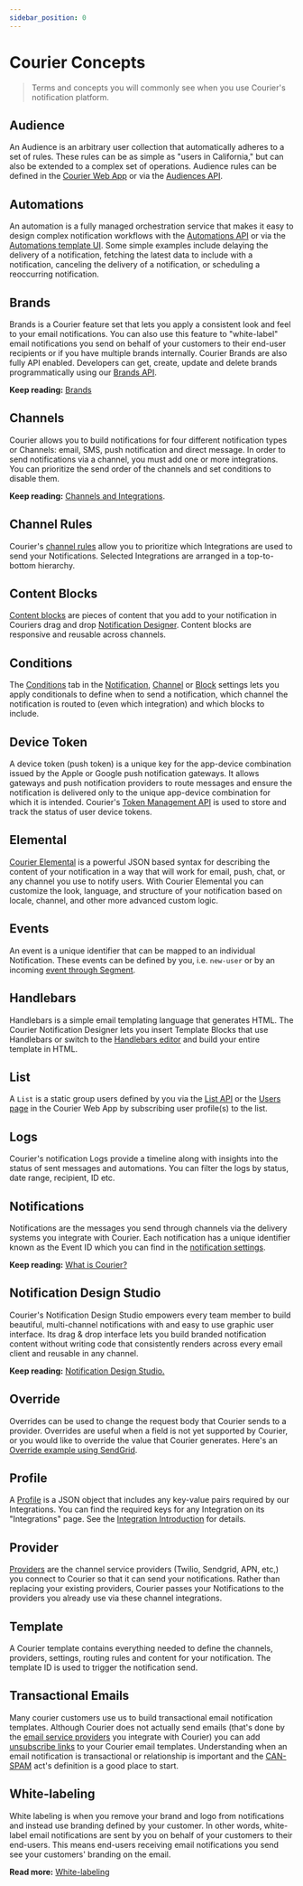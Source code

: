 ```yaml
---
sidebar_position: 0
---
```


# Courier Concepts

> Terms and concepts you will commonly see when you use Courier's notification platform.

## Audience

An Audience is an arbitrary user collection that automatically adheres to a set of rules. These rules can be as simple as "users in California," but can also be extended to a complex set of operations. Audience rules can be defined in the [Courier Web App](https://app.courier.com/users) or via the [Audiences API](../reference/audiences/intro.mdx).

## Automations

An automation is a fully managed orchestration service that makes it easy to design complex notification workflows with the [Automations API](../reference/automation/intro.mdx) or via the [Automations template UI](../guides/tutorials/how-to-automate-message-sequences.mdx). Some simple examples include delaying the delivery of a notification, fetching the latest data to include with a notification, canceling the delivery of a notification, or scheduling a reoccurring notification.

## Brands

Brands is a Courier feature set that lets you apply a consistent look and feel to your email notifications. You can also use this feature to "white-label" email notifications you send on behalf of your customers to their end-user recipients or if you have multiple brands internally. Courier Brands are also fully API enabled. Developers can get, create, update and delete brands programmatically using our [Brands API](../reference/brands/intro.mdx).

**Keep reading:** [Brands](../courier-designer/brands/how-to-use-brands-to-customize.mdx)

## Channels

Courier allows you to build notifications for four different notification types or Channels: email, SMS, push notification and direct message. In order to send notifications via a channel, you must add one or more integrations. You can prioritize the send order of the channels and set conditions to disable them.

**Keep reading:** [Channels and Integrations](https://help.courier.com/en/articles/4196354-what-are-channels-and-integrations).

## Channel Rules

Courier's [channel rules](../sending-notifications/channel-priority.mdx) allow you to prioritize which Integrations are used to send your Notifications. Selected Integrations are arranged in a top-to-bottom hierarchy.

## Content Blocks

[Content blocks](https://help.courier.com/en/articles/4193090-content-block-basics) are pieces of content that you add to your notification in Couriers drag and drop [Notification Designer](../courier-designer/notification-designer/notification-designer-overview.mdx). Content blocks are responsive and reusable across channels.

## Conditions

The [Conditions](../sending-notifications/channel-settings.mdx#conditions) tab in the [Notification](https://help.courier.com/en/articles/4333977-notification-settings-overview), [Channel](../sending-notifications/channel-settings.mdx) or [Block](https://help.courier.com/en/articles/4193090-content-block-basics) settings lets you apply conditionals to define when to send a notification, which channel the notification is routed to (even which integration) and which blocks to include.

## Device Token

A device token (push token) is a unique key for the app-device combination issued by the Apple or Google push notification gateways. It allows gateways and push notification providers to route messages and ensure the notification is delivered only to the unique app-device combination for which it is intended. Courier's [Token Management API](../reference/token-management/intro.mdx) is used to store and track the status of user device tokens.

## Elemental

[Courier Elemental](../elemental/intro.mdx) is a powerful JSON based syntax for describing the content of your notification in a way that will work for email, push, chat, or any channel you use to notify users. With Courier Elemental you can customize the look, language, and structure of your notification based on locale, channel, and other more advanced custom logic.

## Events

An event is a unique identifier that can be mapped to an individual Notification. These events can be defined by you, i.e. `new-user` or by an incoming [event through Segment](../guides/tutorials/how-to-send-notifications-with-segment.mdx).

## Handlebars

Handlebars is a simple email templating language that generates HTML. The Courier Notification Designer lets you insert Template Blocks that use Handlebars or switch to the [Handlebars editor](../courier-designer/notification-designer/handlebars-designer.mdx) and build your entire template in HTML.

## List

A `List` is a static group users defined by you via the [List API](../reference/lists/intro.mdx) or the [Users page](https://app.courier.com/users) in the Courier Web App by subscribing user profile(s) to the list.

## Logs

Courier's notification Logs provide a timeline along with insights into the status of sent messages and automations. You can filter the logs by status, date range, recipient, ID etc.

## Notifications

Notifications are the messages you send through channels via the delivery systems you integrate with Courier. Each notification has a unique identifier known as the Event ID which you can find in the [notification settings](../courier-designer/notification-designer/notification-designer-overview.mdx).

**Keep reading:** [What is Courier?](what-is-courier.mdx)

## Notification Design Studio

Courier's Notification Design Studio empowers every team member to build beautiful, multi-channel notifications with and easy to use graphic user interface. Its drag & drop interface lets you build branded notification content without writing code that consistently renders across every email client and reusable in any channel.

**Keep reading:** [Notification Design Studio.](../courier-designer/notification-designer/notification-designer-overview.mdx)

## Override

Overrides can be used to change the request body that Courier sends to a provider. Overrides are useful when a field is not yet supported by Courier, or you would like to override the value that Courier generates. Here's an [Override example using SendGrid](../guides/providers/email/sendgrid.mdx#override).

## Profile

A [Profile](../reference/profiles/intro.mdx) is a JSON object that includes any key-value pairs required by our Integrations. You can find the required keys for any Integration on its "Integrations" page. See the [Integration Introduction](../guides/providers/intro.mdx) for details.

## Provider

[Providers](https://www.courier.com/providers/) are the channel service providers (Twilio, Sendgrid, APN, etc,) you connect to Courier so that it can send your notifications. Rather than replacing your existing providers, Courier passes your Notifications to the providers you already use via these channel integrations.

## Template

A Courier template contains everything needed to define the channels, providers, settings, routing rules and content for your notification. The template ID is used to trigger the notification send.

## Transactional Emails

Many courier customers use us to build transactional email notification templates. Although Courier does not actually send emails (that's done by the [email service providers](../guides/providers/email/intro.mdx) you integrate with Courier) you can add [unsubscribe links](../reference/user-preferences/intro.mdx) to your Courier email templates. Understanding when an email notification is transactional or relationship is important and the [CAN-SPAM](https://www.ftc.gov/tips-advice/business-center/guidance/can-spam-act-compliance-guide-business) act's definition is a good place to start.

## White-labeling

White labeling is when you remove your brand and logo from notifications and instead use branding defined by your customer. In other words, white-label email notifications are sent by you on behalf of your customers to their end-users. This means end-users receiving email notifications you send see your customers' branding on the email.

**Read more:** [White-labeling](../courier-designer/brands/how-to-use-brands-to-customize.mdx)
